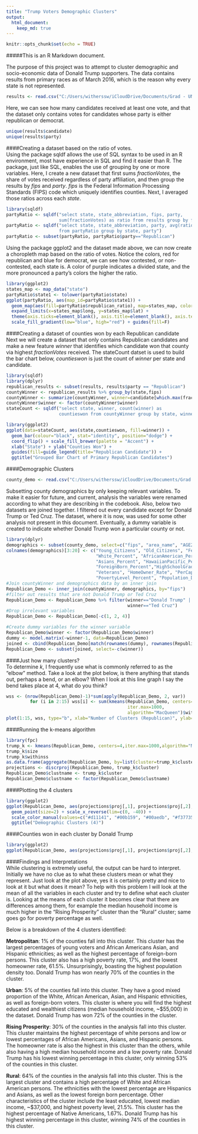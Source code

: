 ---
title: "Trump Voters Demographic Clusters"
output: 
  html_document:
    keep_md: true
---

```{r setup, include=FALSE}
knitr::opts_chunk$set(echo = TRUE)
```

#####This is an R Markdown document. 

The purpose of this project was to attempt to cluster demographic and socio-economic data of Donald Trump supporters. The data contains results from primary races as of March 2016, which is the reason why every state is not represented. 

```{r results, echo=F}
results <- read.csv("C:/Users/witherssw/iCloudDrive/Documents/Grad - UNCC/KDD/Withers Project/US Election Dataset/primary_results.csv")
```

Here, we can see how many candidates received at least one vote, and that the dataset only contains votes for candidates whose party is either republican or democrat.
```{r explore, tidy=T}
unique(results$candidate)
unique(results$party)
```

####Creating a dataset based on the ratio of votes.  
Using the package sqldf allows the use of SQL syntax to be used in an R environment, most have experience in SQL and find it easier than R. The package, just like SQL, enables the use of grouping by one or more variables. Here, I create a new dataset that first sums _fractionVotes_, the share of votes received regardless of party affiliation, and then group the results by _fips_ and _party_. _fips_ is the Federal Information Processing Standards (FIPS) code which uniquely identifies counties. Next, I averaged those ratios across each _state_.
```{r data, message=F, warning=F}
library(sqldf)
partyRatio <- sqldf("select state, state_abbreviation, fips, party, 
                    sum(fractionVotes) as ratio from results group by fips, party")
partyRatio <- sqldf("select state, state_abbreviation, party, avg(ratio) as republican_ratio
                    from partyRatio group by state, party")
partyRatio <- subset(partyRatio, partyRatio$party=="Republican")
```

Using the package ggplot2 and the dataset made above, we can now create a choropleth map based on the ratio of votes. Notice the colors, red for republican and blue for democrat, we can see how contested, or non-contested, each state is. A color of purple indicates a divided state, and the more pronounced a party's colors the higher the ratio.
```{r ggplot, echo=F, warning=F, message=F}
library(ggplot2)
states_map <- map_data("state")
partyRatio$state1 <- tolower(partyRatio$state)
ggplot(partyRatio, aes(map_id=partyRatio$state1)) + 
  geom_map(aes(fill=partyRatio$republican_ratio), map=states_map, color="black") + 
  expand_limits(x=states_map$long, y=states_map$lat) +
  theme(axis.ticks=element_blank(), axis.title=element_blank(), axis.text=element_blank()) +
  scale_fill_gradient(low="blue", high="red") + guides(fill=F)
```

####Creating a dataset of counties won by each Republican candidate  
Next we will create a dataset that only contains Republican candidates and make a new feature _winner_ that identifies which candidate won that county via highest _fractionVotes_ received. The stateCount datset is used to build the bar chart below, _countieswon_ is just the count of _winner_ per state and candidate.
```{r republican_results, message=F, warning=F}
library(sqldf)
library(dplyr)
republican_results <- subset(results, results$party == "Republican")
countyWinner <- republican_results %>% group_by(state,fips)
countyWinner <- summarize(countyWinner, winner=candidate[which.max(fractionVotes)])
countyWinner$winner <- factor(countyWinner$winner)
stateCount <- sqldf("select state, winner, count(winner) as 
                    countieswon from countyWinner group by state, winner")
```

```{r bar, echo=F, warning=F, message=F}
library(ggplot2)
ggplot(data=stateCount, aes(state,countieswon, fill=winner)) + 
  geom_bar(colour="black", stat="identity", position="dodge") + 
  coord_flip() + scale_fill_brewer(palette = "Accent") + 
  xlab("State") + ylab("Counties Won") + 
  guides(fill=guide_legend(title="Republican Candidate")) + 
  ggtitle("Grouped Bar Chart of Primary Republican Candidates")
```

####Demographic Clusters  
```{r, echo=F }
county_demo <- read.csv("C:/Users/witherssw/iCloudDrive/Documents/Grad - UNCC/KDD/Withers Project/US Election Dataset/county_facts.csv")
```
Subsetting county demographics by only keeping relevant variables. To make it easier for future, and current, analysis the variables were renamed according to what they are describing in the codebook. Also, below two datasets are joined together. I filtered out every candidate except for Donald Trump or Ted Cruz. The dataset, where it is now, was used for some other analysis not present in this document. Eventually, a dummy variable is created to indicate whether Donald Trump won a particular county or not. 
```{r}
library(dplyr)
demographics <- subset(county_demo, select=c("fips", "area_name", "AGE295214", "AGE775214", "SEX255214",                                                    "RHI125214", "RHI225214", "RHI325214", "RHI425214",                                                            "RHI525214", "RHI725214", "POP645213", "EDU635213",                                                            "EDU685213", "VET605213", "HSG445213", "INC910213",                                                            "INC110213", "PVY020213", "POP060210"))
colnames(demographics)[3:20] <- c("Young_Citizens", "Old_Citizens", "Female_Percent",
                                  "White_Percent", "AfricanAmerican_Percent", "AmericanIndian_Percent",
                                  "Asians_Percent", "HawaiianPacific_Percent", "HispanicLatino_Percent", 
                                  "ForeignBorn_Percent","HighSchoolGrad_Percent","BachDegreeHigher_Percent",
                                  "Veterans", "HomeOwner_Rate", "PerCapitaIncome", "MedianHouseholdInc", 
                                  "PovertyLevel_Percent", "Population_Density")
#Join countyWinner and demographics data by an inner join
Republican_Demo <- inner_join(countyWinner, demographics, by="fips")
#filter out results that are not Donald Trump or Ted Cruz
Republican_Demo <- Republican_Demo %>% filter(winner=="Donald Trump" | 
                                              winner=="Ted Cruz")
#Drop irrelevant variables
Republican_Demo <- Republican_Demo[-c(1, 2, 4)]

#Create dummy variables for the winner variable
Republican_Demo$winner <- factor(Republican_Demo$winner)
dummy <- model.matrix(~winner-1, data=Republican_Demo)
joined <- cbind(Republican_Demo[match(rownames(dummy), rownames(Republican_Demo)),], dummy)
Republican_Demo <- subset(joined, select=-c(winner))
```

####Just how many clusters?  
To determine _k_, I frequently use what is commonly referred to as the "elbow" method. Take a look at the plot below, is there anything that stands out, perhaps a bend, or an elbow? When I look at this line graph I say the bend takes place at 4, what do you think?  

```{r elbow, echo=F}
wss <- (nrow(Republican_Demo)-1)*sum(apply(Republican_Demo, 2, var)) 
         for (i in 2:15) wss[i] <- sum(kmeans(Republican_Demo, centers=i, 
                                              iter.max=1000, 
                                              algorithm="MacQueen")$withinss)
plot(1:15, wss, type="b", xlab="Number of Clusters (Republican)", ylab="Within Group Sum of Squares")
```

####Running the k-means algorithm
```{r kmeans, warning=F, message=F}
library(fpc)
trump_k <- kmeans(Republican_Demo, centers=4,iter.max=1000,algorithm="MacQueen")
trump_k$size
trump_k$withinss
as.data.frame(aggregate(Republican_Demo, by=list(cluster=trump_k$cluster), FUN=mean))
projections <- discrproj(Republican_Demo, trump_k$cluster)
Republican_Demo$clustname <- trump_k$cluster
Republican_Demo$clustname <- factor(Republican_Demo$clustname)
```

####Plotting the 4 clusters
```{r clusters, echo=F, warning=F, message=F}
library(ggplot2)
ggplot(Republican_Demo, aes(projections$proj[,1], projections$proj[,2], color=factor(trump_k$cluster))) +
  geom_point(size=2) + scale_x_reverse(lim=c(0, -40)) + 
  scale_color_manual(values=c("#d11141", "#00b159", "#00aedb", "#f37735")) +
  ggtitle("Demographic Clusters (4)")
```

####Counties won in each cluster by Donald Trump
```{r, echo=F}
library(ggplot2)
ggplot(Republican_Demo, aes(projections$proj[,1], projections$proj[,2], color=factor(Republican_Demo$`winnerDonald Trump`))) + geom_point(pch=19,size=2) + facet_grid(clustname~.) + scale_color_manual(values=c("#545454", "#e52222")) + ggtitle("Counties won by Donald Trump in each Cluster")
```

####Findings and Interpretations  
While clustering is extremely useful, the output can be hard to interpret. Initially we have
no clue as to what these clusters mean or what they represent. Just look at the plot above,
yes it is certainly pretty and nice to look at it but what does it mean? To help with this
problem I will look at the mean of all the variables in each cluster and try to define what
each cluster is. Looking at the means of each cluster it becomes clear that there are
differences among them, for example the median household income is much higher in the
"Rising Prosperity" cluster than the "Rural" cluster; same goes go for poverty percentage
as well.

Below is a breakdown of the 4 clusters identified:  

**Metropolitan**: 1% of the counties fall into this cluster. This cluster has the largest
percentages of young voters and African Americans Asian, and Hispanic ethnicities; as
well as the highest percentage of foreign-born persons. This cluster also has a high
poverty rate, 17%, and the lowest homeowner rate, 61.5%. Unsurprisingly, boasting the
highest population density too. Donald Trump has won nearly 70% of the counties in the
cluster.  

**Urban**: 5% of the counties fall into this cluster. They have a good mixed proportion of
the White, African American, Asian, and Hispanic ethnicities, as well as foreign-born
voters. This cluster is where you will find the highest educated and wealthiest citizens
(median household income, ~$55,000) in the dataset. Donald Trump has won 72% of the
counties in the cluster.  

**Rising Prosperity**: 30% of the counties in the analysis fall into this cluster. This cluster
maintains the highest percentage of white persons and low or lowest percentages of
African Americans, Asians, and Hispanic persons. The homeowner rate is also the
highest in this cluster than the others, while also having a high median household income
and a low poverty rate. Donald Trump has his lowest winning percentage in this cluster,
only winning 53% of the counties in this cluster.  

**Rural**: 64% of the counties in the analysis fall into this cluster. This is the largest cluster
and contains a high percentage of White and African American persons. The ethnicities
with the lowest percentage are Hispanics and Asians, as well as the lowest foreign born
percentage. Other characteristics of the cluster include the least educated, lowest median
income, ~$37,000, and highest poverty level, 21.5%. This cluster has the highest
percentage of Native Americans, 1.67%. Donald Trump has his highest winning
percentage in this cluster, winning 74% of the counties in this cluster.  